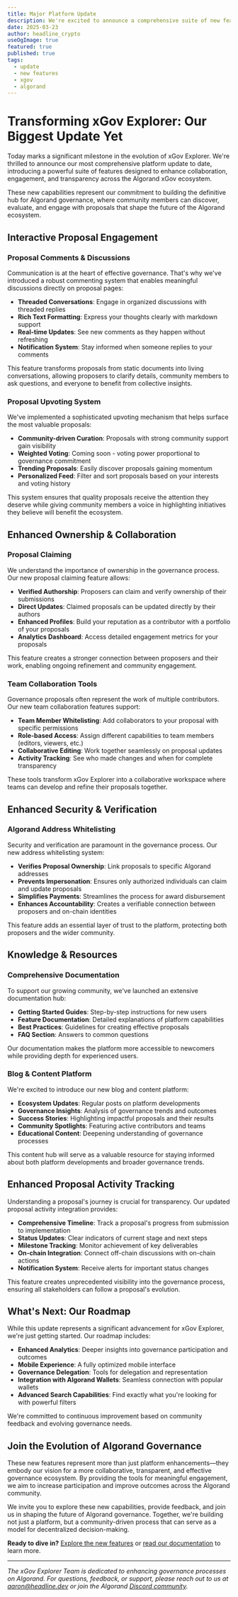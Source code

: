 ```yaml
---
title: Major Platform Update
description: We're excited to announce a comprehensive suite of new features that dramatically enhance collaboration, engagement, and transparency in the Algorand xGov ecosystem.
date: 2025-03-23
author: headline_crypto
useOgImage: true
featured: true
published: true
tags:
  - update
  - new features
  - xgov
  - algorand
---
```


# Transforming xGov Explorer: Our Biggest Update Yet

Today marks a significant milestone in the evolution of xGov Explorer. We're thrilled to announce our most comprehensive platform update to date, introducing a powerful suite of features designed to enhance collaboration, engagement, and transparency across the Algorand xGov ecosystem.

These new capabilities represent our commitment to building the definitive hub for Algorand governance, where community members can discover, evaluate, and engage with proposals that shape the future of the Algorand ecosystem.

## Interactive Proposal Engagement

### Proposal Comments & Discussions

Communication is at the heart of effective governance. That's why we've introduced a robust commenting system that enables meaningful discussions directly on proposal pages:

- **Threaded Conversations**: Engage in organized discussions with threaded replies
- **Rich Text Formatting**: Express your thoughts clearly with markdown support
- **Real-time Updates**: See new comments as they happen without refreshing
- **Notification System**: Stay informed when someone replies to your comments

This feature transforms proposals from static documents into living conversations, allowing proposers to clarify details, community members to ask questions, and everyone to benefit from collective insights.

### Proposal Upvoting System

We've implemented a sophisticated upvoting mechanism that helps surface the most valuable proposals:

- **Community-driven Curation**: Proposals with strong community support gain visibility
- **Weighted Voting**: Coming soon - voting power proportional to governance commitment
- **Trending Proposals**: Easily discover proposals gaining momentum
- **Personalized Feed**: Filter and sort proposals based on your interests and voting history

This system ensures that quality proposals receive the attention they deserve while giving community members a voice in highlighting initiatives they believe will benefit the ecosystem.

## Enhanced Ownership & Collaboration

### Proposal Claiming

We understand the importance of ownership in the governance process. Our new proposal claiming feature allows:

- **Verified Authorship**: Proposers can claim and verify ownership of their submissions
- **Direct Updates**: Claimed proposals can be updated directly by their authors
- **Enhanced Profiles**: Build your reputation as a contributor with a portfolio of your proposals
- **Analytics Dashboard**: Access detailed engagement metrics for your proposals

This feature creates a stronger connection between proposers and their work, enabling ongoing refinement and community engagement.

### Team Collaboration Tools

Governance proposals often represent the work of multiple contributors. Our new team collaboration features support:

- **Team Member Whitelisting**: Add collaborators to your proposal with specific permissions
- **Role-based Access**: Assign different capabilities to team members (editors, viewers, etc.)
- **Collaborative Editing**: Work together seamlessly on proposal updates
- **Activity Tracking**: See who made changes and when for complete transparency

These tools transform xGov Explorer into a collaborative workspace where teams can develop and refine their proposals together.

## Enhanced Security & Verification

### Algorand Address Whitelisting

Security and verification are paramount in the governance process. Our new address whitelisting system:

- **Verifies Proposal Ownership**: Link proposals to specific Algorand addresses
- **Prevents Impersonation**: Ensures only authorized individuals can claim and update proposals
- **Simplifies Payments**: Streamlines the process for award disbursement
- **Enhances Accountability**: Creates a verifiable connection between proposers and on-chain identities

This feature adds an essential layer of trust to the platform, protecting both proposers and the wider community.

## Knowledge & Resources

### Comprehensive Documentation

To support our growing community, we've launched an extensive documentation hub:

- **Getting Started Guides**: Step-by-step instructions for new users
- **Feature Documentation**: Detailed explanations of platform capabilities
- **Best Practices**: Guidelines for creating effective proposals
- **FAQ Section**: Answers to common questions

Our documentation makes the platform more accessible to newcomers while providing depth for experienced users.

### Blog & Content Platform

We're excited to introduce our new blog and content platform:

- **Ecosystem Updates**: Regular posts on platform developments
- **Governance Insights**: Analysis of governance trends and outcomes
- **Success Stories**: Highlighting impactful proposals and their results
- **Community Spotlights**: Featuring active contributors and teams
- **Educational Content**: Deepening understanding of governance processes

This content hub will serve as a valuable resource for staying informed about both platform developments and broader governance trends.

## Enhanced Proposal Activity Tracking

Understanding a proposal's journey is crucial for transparency. Our updated proposal activity integration provides:

- **Comprehensive Timeline**: Track a proposal's progress from submission to implementation
- **Status Updates**: Clear indicators of current stage and next steps
- **Milestone Tracking**: Monitor achievement of key deliverables
- **On-chain Integration**: Connect off-chain discussions with on-chain actions
- **Notification System**: Receive alerts for important status changes

This feature creates unprecedented visibility into the governance process, ensuring all stakeholders can follow a proposal's evolution.

## What's Next: Our Roadmap

While this update represents a significant advancement for xGov Explorer, we're just getting started. Our roadmap includes:

- **Enhanced Analytics**: Deeper insights into governance participation and outcomes
- **Mobile Experience**: A fully optimized mobile interface
- **Governance Delegation**: Tools for delegation and representation
- **Integration with Algorand Wallets**: Seamless connection with popular wallets
- **Advanced Search Capabilities**: Find exactly what you're looking for with powerful filters

We're committed to continuous improvement based on community feedback and evolving governance needs.

## Join the Evolution of Algorand Governance

These new features represent more than just platform enhancements—they embody our vision for a more collaborative, transparent, and effective governance ecosystem. By providing the tools for meaningful engagement, we aim to increase participation and improve outcomes across the Algorand community.

We invite you to explore these new capabilities, provide feedback, and join us in shaping the future of Algorand governance. Together, we're building not just a platform, but a community-driven process that can serve as a model for decentralized decision-making.

**Ready to dive in?** [Explore the new features](https://xgov.app) or [read our documentation](https://xgov.app/docs) to learn more.

---

*The xGov Explorer Team is dedicated to enhancing governance processes on Algorand. For questions, feedback, or support, please reach out to us at aaron@headline.dev or join the Algorand [Discord community](https://discord.gg/algorand).*

